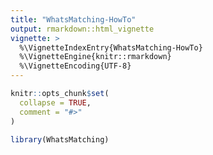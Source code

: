 ```yaml
---
title: "WhatsMatching-HowTo"
output: rmarkdown::html_vignette
vignette: >
  %\VignetteIndexEntry{WhatsMatching-HowTo}
  %\VignetteEngine{knitr::rmarkdown}
  %\VignetteEncoding{UTF-8}
---
```


```r
knitr::opts_chunk$set(
  collapse = TRUE,
  comment = "#>"
)
```

```r
library(WhatsMatching)
```
